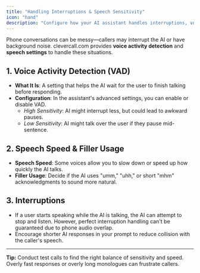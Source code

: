 ```yaml
---
title: "Handling Interruptions & Speech Sensitivity"
icon: "hand"
description: "Configure how your AI assistant handles interruptions, voice activity detection, and speech patterns"
---
```


Phone conversations can be messy—callers may interrupt the AI or have background noise. clevercall.com provides **voice activity detection** and **speech settings** to handle these situations.

## 1. Voice Activity Detection (VAD)

- **What It Is**: A setting that helps the AI wait for the user to finish talking before responding.
- **Configuration**: In the assistant's advanced settings, you can enable or disable VAD.
  - _High Sensitivity_: AI might interrupt less, but could lead to awkward pauses.
  - _Low Sensitivity_: AI might talk over the user if they pause mid-sentence.

## 2. Speech Speed & Filler Usage

- **Speech Speed**: Some voices allow you to slow down or speed up how quickly the AI talks.
- **Filler Usage**: Decide if the AI uses "umm," "uhh," or short "mhm" acknowledgments to sound more natural.

## 3. Interruptions

- If a user starts speaking while the AI is talking, the AI can attempt to stop and listen. However, perfect interruption handling can't be guaranteed due to phone audio overlap.
- Encourage shorter AI responses in your prompt to reduce collision with the caller's speech.

---

**Tip:** Conduct test calls to find the right balance of sensitivity and speed. Overly fast responses or overly long monologues can frustrate callers.
